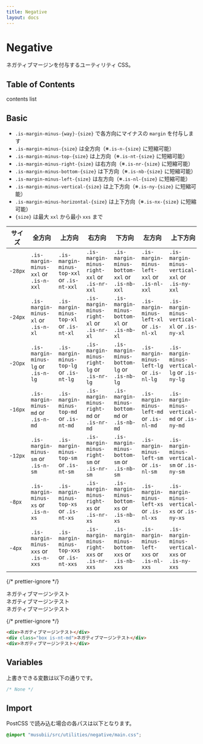 ```yaml
---
title: Negative
layout: docs
---
```


# Negative

ネガティブマージンを付与するユーティリティ CSS。

## Table of Contents

contents list

## Basic

- `.is-margin-minus-{way}-{size}` で各方向にマイナスの `margin` を付与します
- `.is-margin-minus-{size}` は全方向（※`.is-n-{size}` に短縮可能）
- `.is-margin-minus-top-{size}` は上方向（※`.is-nt-{size}` に短縮可能）
- `.is-margin-minus-right-{size}` は右方向（※`.is-nr-{size}` に短縮可能）
- `.is-margin-minus-bottom-{size}` は下方向（※`.is-nb-{size}` に短縮可能）
- `.is-margin-minus-left-{size}` は左方向（※`.is-nl-{size}` に短縮可能）
- `.is-margin-minus-vertical-{size}` は上下方向（※`.is-ny-{size}` に短縮可能）
- `.is-margin-minus-horizontal-{size}` は上下方向（※`.is-nx-{size}` に短縮可能）
- `{size}` は最大 `xxl` から最小 `xxs` まで

| サイズ               | 全方向                                | 上方向                                     | 右方向                                       | 下方向                                        | 左方向                                      | 上下方向                                        | 左右方向                                          |
| -------------------- | ------------------------------------- | ------------------------------------------ | -------------------------------------------- | --------------------------------------------- | ------------------------------------------- | ----------------------------------------------- | ------------------------------------------------- |
| <small>-28px</small> | `.is-margin-minus-xxl` or `.is-n-xxl` | `.is-margin-minus-top-xxl` or `.is-nt-xxl` | `.is-margin-minus-right-xxl` or `.is-nr-xxl` | `.is-margin-minus-bottom-xxl` or `.is-nb-xxl` | `.is-margin-minus-left-xxl` or `.is-nl-xxl` | `.is-margin-minus-vertical-xxl` or `.is-ny-xxl` | `.is-margin-minus-horizontal-xxl` or `.is-nx-xxl` |
| <small>-24px</small> | `.is-margin-minus-xl` or `.is-n-xl`   | `.is-margin-minus-top-xl` or `.is-nt-xl`   | `.is-margin-minus-right-xl` or `.is-nr-xl`   | `.is-margin-minus-bottom-xl` or `.is-nb-xl`   | `.is-margin-minus-left-xl` or `.is-nl-xl`   | `.is-margin-minus-vertical-xl` or `.is-ny-xl`   | `.is-margin-minus-horizontal-xl` or `.is-nx-xl`   |
| <small>-20px</small> | `.is-margin-minus-lg` or `.is-n-lg`   | `.is-margin-minus-top-lg` or `.is-nt-lg`   | `.is-margin-minus-right-lg` or `.is-nr-lg`   | `.is-margin-minus-bottom-lg` or `.is-nb-lg`   | `.is-margin-minus-left-lg` or `.is-nl-lg`   | `.is-margin-minus-vertical-lg` or `.is-ny-lg`   | `.is-margin-minus-horizontal-lg` or `.is-nx-lg`   |
| <small>-16px</small> | `.is-margin-minus-md` or `.is-n-md`   | `.is-margin-minus-top-md` or `.is-nt-md`   | `.is-margin-minus-right-md` or `.is-nr-md`   | `.is-margin-minus-bottom-md` or `.is-nb-md`   | `.is-margin-minus-left-md` or `.is-nl-md`   | `.is-margin-minus-vertical-md` or `.is-ny-md`   | `.is-margin-minus-horizontal-md` or `.is-nx-md`   |
| <small>-12px</small> | `.is-margin-minus-sm` or `.is-n-sm`   | `.is-margin-minus-top-sm` or `.is-nt-sm`   | `.is-margin-minus-right-sm` or `.is-nr-sm`   | `.is-margin-minus-bottom-sm` or `.is-nb-sm`   | `.is-margin-minus-left-sm` or `.is-nl-sm`   | `.is-margin-minus-vertical-sm` or `.is-ny-sm`   | `.is-margin-minus-horizontal-sm` or `.is-nx-sm`   |
| <small>-8px</small>  | `.is-margin-minus-xs` or `.is-n-xs`   | `.is-margin-minus-top-xs` or `.is-nt-xs`   | `.is-margin-minus-right-xs` or `.is-nr-xs`   | `.is-margin-minus-bottom-xs` or `.is-nb-xs`   | `.is-margin-minus-left-xs` or `.is-nl-xs`   | `.is-margin-minus-vertical-xs` or `.is-ny-xs`   | `.is-margin-minus-horizontal-xs` or `.is-nx-xs`   |
| <small>-4px</small>  | `.is-margin-minus-xxs` or `.is-n-xxs` | `.is-margin-minus-top-xxs` or `.is-nt-xxs` | `.is-margin-minus-right-xxs` or `.is-nr-xxs` | `.is-margin-minus-bottom-xxs` or `.is-nb-xxs` | `.is-margin-minus-left-xxs` or `.is-nl-xxs` | `.is-margin-minus-vertical-xxs` or `.is-ny-xxs` | `.is-margin-minus-horizontal-xxs` or `.is-nx-xxs` |

{/* prettier-ignore */}
<div className="docs-preview">
  <div>ネガティブマージンテスト</div>
  <div className="box is-nt-md" style={{background:"var(--theme-bg-2)"}}>ネガティブマージンテスト</div>
  <div>ネガティブマージンテスト</div>
</div>

{/* prettier-ignore */}
```html
<div>ネガティブマージンテスト</div>
<div class="box is-nt-md">ネガティブマージンテスト</div>
<div>ネガティブマージンテスト</div>
```

## Variables

上書きできる変数は以下の通りです。

```css
/* None */
```

## Import

PostCSS で読み込む場合の各パスは以下となります。

```css
@import "musubii/src/utilities/negative/main.css";
```
